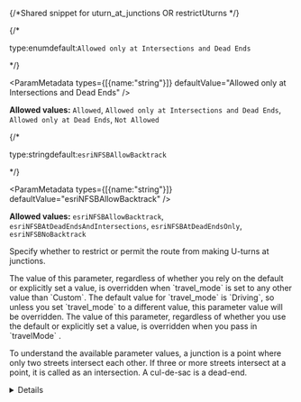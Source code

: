 {/*Shared snippet for uturn_at_junctions OR restrictUturns */} 


<If c="requestType == 'job'">

{/* <p class="space-x-2"><span class="font-sm text-color-3">type:enum</span><span class="font-bold text-[#6d29cc]">default:`Allowed only at Intersections and Dead Ends`</span></p> */}

<ParamMetadata types={[{name:"string"}]} defaultValue="Allowed only at Intersections and Dead Ends" />

**Allowed values:** `Allowed`, `Allowed only at Intersections and Dead Ends`, `Allowed only at Dead Ends`, `Not Allowed`
</If>

<If c="requestType == 'direct'">

{/* <p class="space-x-2"><span class="font-sm text-color-3">type:string</span><span class="font-bold text-[#6d29cc]">default:`esriNFSBAllowBacktrack`</span></p> */}

<ParamMetadata types={[{name:"string"}]} defaultValue="esriNFSBAllowBacktrack" />

**Allowed values:** `esriNFSBAllowBacktrack`, `esriNFSBAtDeadEndsAndIntersections`, `esriNFSBAtDeadEndsOnly`, `esriNFSBNoBacktrack`
</If>

Specify whether to restrict or permit the route from making U-turns at junctions.

<If c="requestType == 'job'">
<Note type={"attention"}>
The value of this parameter, regardless of whether you rely on the default or explicitly set a value, is overridden when `travel_mode` is set to any other value than `Custom`. The default value for `travel_mode` is `Driving`, so unless you set `travel_mode` to a different value, this parameter value will be overridden.
</Note>
</If>

<If c="requestType == 'direct'">
<Note type={"attention"}>
The value of this parameter, regardless of whether you use the default or explicitly set a value, is overridden when you pass in `travelMode` .
</Note>
</If>

To understand the available parameter values, a junction is a point where only two streets intersect each other. If three or more streets intersect at a point, it is called as an intersection. A cul-de-sac is a dead-end. 


<details>

    <summary><span class="font-sm text-color-link">Expand to learn more about the available parameter values</span></summary>
    
    This parameter can have the following values:

    <StyledTable headers={"Parameter Value,Description"}>

    <StyledTableRow>
    
    <StyledTableCell cellStyle="markdown">

    <If c="requestType == 'job'">
    `Allowed`
    </If> 

    <If c="requestType == 'direct'">
    `esriNFSBAllowBacktrack` 
    </If>

    </StyledTableCell>
    
    <StyledTableCell cellStyle="markdown">

    U-turns are permitted everywhere. Permitting U-turns implies that the vehicle can turn around at a junction and double back on the same street. 

    ![U-turns permitted](../../images/U-TurnsAtJunctions_Allowed.png)

    _U-turns are permitted at junctions with any number of adjacent streets._

    </StyledTableCell>

    </StyledTableRow>

    <StyledTableRow>
    
    <StyledTableCell cellStyle="markdown">

    <If c="requestType == 'job'">
    `Allowed only at Intersections and Dead Ends` 
    </If>

    <If c="requestType == 'direct'">
    `esriNFSBAtDeadEndsAndIntersections` 
    </If>

    </StyledTableCell>
    
    <StyledTableCell cellStyle="markdown">

    U-turns are prohibited at junctions where exactly two adjacent streets meet. 

    ![U-turns permitted only at intersections and dead-ends](../../images/U-TurnsAtJunctions_IntersectAndDeadEnds.png)

    _U-turns are permitted only at intersections or dead ends._

    </StyledTableCell>

    </StyledTableRow>

    <StyledTableRow>
    
    <StyledTableCell cellStyle="markdown">

    <If c="requestType == 'job'">
    `Allowed only at Dead Ends` 
    </If>

    <If c="requestType == 'direct'">
    `esriNFSBAtDeadEndsOnly` 
    </If>

    </StyledTableCell>
    
    <StyledTableCell cellStyle="markdown">

    U-turns are prohibited at all junctions and intersections and are permitted only at dead ends. 

    ![U-turns permitted only at dead-ends](../../images/U-TurnsAtJunctions_DeadEnds.png)

    _U-turns are permitted only at dead ends._

    </StyledTableCell>

    </StyledTableRow>

    <StyledTableRow>
    
    <StyledTableCell cellStyle="markdown">

    <If c="requestType == 'job'">
    `Not Allowed` 
    </If>

    <If c="requestType == 'direct'">
    `esriNFSBNoBacktrack` 
    </If>

    </StyledTableCell>
    
    <StyledTableCell cellStyle="markdown">

    U-turns are prohibited at all junctions, intersections, and dead-ends. Even when this parameter value is chosen, a route can still make U-turns at stops. To prohibit U-turns at a stop, you can set its `CurbApproach`  property to the appropriate value (3).

    </StyledTableCell>

    </StyledTableRow>

    </StyledTable>

</details>